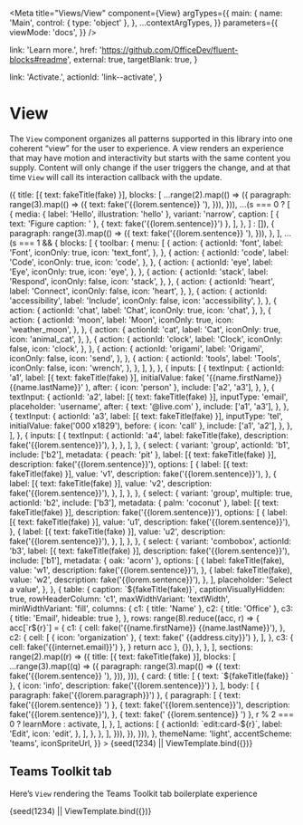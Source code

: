 


<Meta
  title="Views/View"
  component={View}
  argTypes={{
    main: {
      name: 'Main',
      control: { type: 'object' },
    },
    ...contextArgTypes,
  }}
  parameters={{
    viewMode: 'docs',
  }}
/>


  link: 'Learn more.',
  href: 'https://github.com/OfficeDev/fluent-blocks#readme',
  external: true,
  targetBlank: true,
}

  link: 'Activate.',
  actionId: 'link--activate',
}

# View

The `View` component organizes all patterns supported in this library into one
coherent “view” for the user to experience. A view renders an experience that
may have motion and interactivity but starts with the same content you
supply. Content will only change if the user triggers the change, and at
that time `View` will call its interaction callback with the update.

<Canvas withSource="none">
  <Story
    name="Intro"
    args={{
      main: {
        title: [{ text: 'Fluent Blocks' }],
        abstract: [
          {
            text: 'This is a demonstration of Fluent Blocks’ View component. ',
          },
          { text: fake('{{lorem.paragraph}}') },
        ],
        sections: range(4).map((s) => ({
          title: [{ text: fakeTitle(fake) }],
          blocks: [
            ...range(2).map(() => ({
              paragraph: range(3).map(() => ({
                text: fake('{{lorem.sentence}} '),
              })),
            })),
            ...(s === 0
              ? [
                  {
                    media: { label: 'Hello', illustration: 'hello' },
                    variant: 'narrow',
                    caption: [
                      { text: 'Figure caption: ' },
                      { text: fake('{{lorem.sentence}}') },
                    ],
                  },
                ]
              : []),
            {
              paragraph: range(3).map(() => ({
                text: fake('{{lorem.sentence}} '),
              })),
            },
          ],
          ...(s === 1 && {
            blocks: [
              {
                toolbar: {
                  menu: [
                    {
                      action: {
                        actionId: 'font',
                        label: 'Font',
                        iconOnly: true,
                        icon: 'text_font',
                      },
                    },
                    {
                      action: {
                        actionId: 'code',
                        label: 'Code',
                        iconOnly: true,
                        icon: 'code',
                      },
                    },
                    {
                      action: {
                        actionId: 'eye',
                        label: 'Eye',
                        iconOnly: true,
                        icon: 'eye',
                      },
                    },
                    {
                      action: {
                        actionId: 'stack',
                        label: 'Respond',
                        iconOnly: false,
                        icon: 'stack',
                      },
                    },
                    {
                      action: {
                        actionId: 'heart',
                        label: 'Connect',
                        iconOnly: false,
                        icon: 'heart',
                      },
                    },
                    {
                      action: {
                        actionId: 'accessibility',
                        label: 'Include',
                        iconOnly: false,
                        icon: 'accessibility',
                      },
                    },
                    {
                      action: {
                        actionId: 'chat',
                        label: 'Chat',
                        iconOnly: true,
                        icon: 'chat',
                      },
                    },
                    {
                      action: {
                        actionId: 'moon',
                        label: 'Moon',
                        iconOnly: true,
                        icon: 'weather_moon',
                      },
                    },
                    {
                      action: {
                        actionId: 'cat',
                        label: 'Cat',
                        iconOnly: true,
                        icon: 'animal_cat',
                      },
                    },
                    {
                      action: {
                        actionId: 'clock',
                        label: 'Clock',
                        iconOnly: false,
                        icon: 'clock',
                      },
                    },
                    {
                      action: {
                        actionId: 'origami',
                        label: 'Origami',
                        iconOnly: false,
                        icon: 'send',
                      },
                    },
                    {
                      action: {
                        actionId: 'tools',
                        label: 'Tools',
                        iconOnly: false,
                        icon: 'wrench',
                      },
                    },
                  ],
                },
              },
              {
                inputs: [
                  {
                    textInput: {
                      actionId: 'a1',
                      label: [{ text: fakeTitle(fake) }],
                      initialValue: fake(
                        '{{name.firstName}} {{name.lastName}}'
                      ),
                      after: { icon: 'person' },
                      include: ['a2', 'a3'],
                    },
                  },
                  {
                    textInput: {
                      actionId: 'a2',
                      label: [{ text: fakeTitle(fake) }],
                      inputType: 'email',
                      placeholder: 'username',
                      after: { text: '@live.com' },
                      include: ['a1', 'a3'],
                    },
                  },
                  {
                    textInput: {
                      actionId: 'a3',
                      label: [{ text: fakeTitle(fake) }],
                      inputType: 'tel',
                      initialValue: fake('000 x1829'),
                      before: { icon: 'call' },
                      include: ['a1', 'a2'],
                    },
                  },
                ],
              },
              {
                inputs: [
                  {
                    textInput: {
                      actionId: 'a4',
                      label: fakeTitle(fake),
                      description: fake('{{lorem.sentence}}'),
                    },
                  },
                ],
              },
              {
                select: {
                  variant: 'group',
                  actionId: 'b1',
                  include: ['b2'],
                  metadata: { peach: 'pit' },
                  label: [{ text: fakeTitle(fake) }],
                  description: fake('{{lorem.sentence}}'),
                  options: [
                    {
                      label: [{ text: fakeTitle(fake) }],
                      value: 'v1',
                      description: fake('{{lorem.sentence}}'),
                    },
                    {
                      label: [{ text: fakeTitle(fake) }],
                      value: 'v2',
                      description: fake('{{lorem.sentence}}'),
                    },
                  ],
                },
              },
              {
                select: {
                  variant: 'group',
                  multiple: true,
                  actionId: 'b2',
                  include: ['b3'],
                  metadata: { palm: 'coconut' },
                  label: [{ text: fakeTitle(fake) }],
                  description: fake('{{lorem.sentence}}'),
                  options: [
                    {
                      label: [{ text: fakeTitle(fake) }],
                      value: 'u1',
                      description: fake('{{lorem.sentence}}'),
                    },
                    {
                      label: [{ text: fakeTitle(fake) }],
                      value: 'u2',
                      description: fake('{{lorem.sentence}}'),
                    },
                  ],
                },
              },
              {
                select: {
                  variant: 'combobox',
                  actionId: 'b3',
                  label: [{ text: fakeTitle(fake) }],
                  description: fake('{{lorem.sentence}}'),
                  include: ['b1'],
                  metadata: { oak: 'acorn' },
                  options: [
                    {
                      label: fakeTitle(fake),
                      value: 'w1',
                      description: fake('{{lorem.sentence}}'),
                    },
                    {
                      label: fakeTitle(fake),
                      value: 'w2',
                      description: fake('{{lorem.sentence}}'),
                    },
                  ],
                  placeholder: 'Select a value',
                },
              },
              {
                table: {
                  caption: `${fakeTitle(fake)}`,
                  captionVisuallyHidden: true,
                  rowHeaderColumn: 'c1',
                  maxWidthVariant: 'textWidth',
                  minWidthVariant: 'fill',
                  columns: {
                    c1: { title: 'Name' },
                    c2: { title: 'Office' },
                    c3: { title: 'Email', hideable: true },
                  },
                  rows: range(8).reduce((acc, r) => {
                    acc[`r${r}`] = {
                      c1: {
                        cell: fake('{{name.firstName}} {{name.lastName}}'),
                      },
                      c2: {
                        cell: [
                          { icon: 'organization' },
                          { text: fake(' {{address.city}}') },
                        ],
                      },
                      c3: { cell: fake('{{internet.email}}') },
                    }
                    return acc
                  }, {}),
                },
              },
            ],
            sections: range(2).map((r) => ({
              title: [{ text: fakeTitle(fake) }],
              blocks: [
                ...range(3).map((q) => ({
                  paragraph: range(3).map(() => ({
                    text: fake('{{lorem.sentence}} '),
                  })),
                })),
                {
                  card: {
                    title: [
                      { text: `${fakeTitle(fake)} ` },
                      { icon: 'info', description: fake('{{lorem.sentence}}') },
                    ],
                    body: [
                      { paragraph: fake('{{lorem.paragraph}}') },
                      {
                        paragraph: [
                          { text: fake('{{lorem.sentence}} ') },
                          {
                            text: fake('{{lorem.sentence}}'),
                            description: fake('{{lorem.sentence}}'),
                          },
                          { text: fake(' {{lorem.sentence}} ') },
                          r % 2 === 0 ? learnMore : activate,
                        ],
                      },
                    ],
                    actions: [
                      {
                        actionId: `edit:card-${r}`,
                        label: 'Edit',
                        icon: 'edit',
                      },
                    ],
                  },
                },
              ],
            })),
          }),
        })),
      },
      themeName: 'light',
      accentScheme: 'teams',
      iconSpriteUrl,
    }}
  >
    {seed(1234) || ViewTemplate.bind({})}
  </Story>
</Canvas>

<ArgsTable story="Intro" />

## Teams Toolkit tab

Here’s `View` rendering the Teams Toolkit tab boilerplate experience

<Canvas>
  <Story
    name="Teams Toolkit tab"
    args={{
      main: {
        title: 'Congratulations!',
        abstract: 'Your app is running in your local environment',
        message: { media: { label: 'Hello', illustration: 'hello' } },
        blocks: [
          {
            card: {
              title: 'How to get started',
              titleVisuallyHidden: true,
              body: [
                {
                  tabs: [
                    {
                      tab: { label: '1. Build your app locally' },
                      panel: [
                        { paragraph: 'Change this code', level: 2 },
                        {
                          paragraph: [
                            'The front end is a ',
                            { text: 'create-react-app', variant: 'code' },
                            '. The entry point is ',
                            { text: 'tabs/src/index.tsx', variant: 'code' },
                            '. Just save any file and this page will reload automatically.',
                          ],
                        },
                        {
                          paragraph: 'Get the current user',
                          level: 2,
                        },
                        {
                          paragraph:
                            'Access basic information about the user like this:',
                        },
                        {
                          caption:
                            'Javascript code for accessing the user’s basic information',
                          captionVisuallyHidden: true,
                          media: {
                            label:
                              'Typescript code for fetching Teams user credentials',
                            code: 'const credential = new TeamsUserCredential();\nconst user = await credential.getUserInfo();',
                          },
                        },
                        {
                          paragraph: 'Get the user’s profile photo',
                          level: 2,
                        },
                        {
                          paragraph:
                            'Click below to authorize this app to read your profile photo using Microsoft Graph.',
                        },
                        {
                          inputs: [
                            {
                              button: {
                                actionId: 'auth',
                                label: 'Authorize',
                                variant: 'primary',
                              },
                            },
                          ],
                          variant: 'narrow-block',
                        },
                      ],
                    },
                    {
                      tab: { label: '2. Provision & deploy to the cloud' },
                      panel: [
                        {
                          paragraph: 'Deploy to the cloud',
                          level: 2,
                        },
                        {
                          paragraph:
                            'Before publishing your app to Teams App Catalog, you may want to provision and deploy your app’s resources to the cloud to make sure your app will be running smoothly!',
                        },
                        {
                          paragraph: [
                            'To provision your resources, you can either use our CLI command ',
                            { text: 'teamsfx provision', variant: 'code' },
                            ' or apply “Teams: Provision in the cloud” in Command palette.',
                          ],
                        },
                        {
                          paragraph: [
                            'To deploy your app, you can either use our CLI command ',
                            { text: 'teamsfx deploy', variant: 'code' },
                            ' or apply “Teams: Deploy to the cloud” in Command palette.',
                          ],
                        },
                        {
                          media: {
                            light: 'https://i.ibb.co/LdW9rHH/deploy.png',
                            dark: 'https://i.ibb.co/LdW9rHH/deploy.png',
                            highContrast: 'https://i.ibb.co/LdW9rHH/deploy.png',
                            label:
                              'Screenshot of deploying in Visual Studio Code.',
                          },
                        },
                      ],
                    },
                    {
                      tab: { label: '3. Publish to Teams' },
                      panel: [
                        {
                          paragraph: 'Publish to Teams',
                          level: 2,
                        },
                        {
                          paragraph:
                            'Your app’s resources and infrastructure are deployed and ready? Publish and register your app to Teams app catalog to share your app with others in your organization!',
                        },
                        {
                          media: {
                            light: 'https://i.ibb.co/pj5VzYQ/publish.png',
                            dark: 'https://i.ibb.co/pj5VzYQ/publish.png',
                            highContrast:
                              'https://i.ibb.co/pj5VzYQ/publish.png',
                            label:
                              'Screenshot of publishing in Visual Studio Code.',
                          },
                        },
                      ],
                    },
                  ],
                  label: 'Steps to get started',
                  tabListVariant: 'center',
                },
              ],
            },
          },
        ],
      },
      accentScheme: 'teams',
    }}
  >
    {seed(1234) || ViewTemplate.bind({})}
  </Story>
</Canvas>
